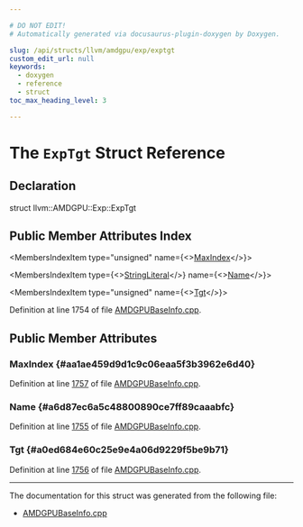 ```yaml
---

# DO NOT EDIT!
# Automatically generated via docusaurus-plugin-doxygen by Doxygen.

slug: /api/structs/llvm/amdgpu/exp/exptgt
custom_edit_url: null
keywords:
  - doxygen
  - reference
  - struct
toc_max_heading_level: 3

---
```





# The `ExpTgt` Struct Reference

<DoxygenPage pluginConfig={pluginConfig}>



## Declaration

<CodeBlock>struct llvm::AMDGPU::Exp::ExpTgt</CodeBlock>

## Public Member Attributes Index

<MembersIndex>

<MembersIndexItem
  type="unsigned"
  name={<><a href="#aa1ae459d9d1c9c06eaa5f3b3962e6d40">MaxIndex</a></>}>
</MembersIndexItem>

<MembersIndexItem
  type={<><a href="/docs/api/classes/llvm/stringliteral">StringLiteral</a></>}
  name={<><a href="#a6d87ec6a5c48800890ce7ff89caaabfc">Name</a></>}>
</MembersIndexItem>

<MembersIndexItem
  type="unsigned"
  name={<><a href="#a0ed684e60c25e9e4a06d9229f5be9b71">Tgt</a></>}>
</MembersIndexItem>

</MembersIndex>


Definition at line 1754 of file <a href="/docs/api/files/lib/lib/target/lib/target/amdgpu/lib/target/amdgpu/utils/amdgpubaseinfo-cpp">AMDGPUBaseInfo.cpp</a>.

<SectionDefinition>

## Public Member Attributes

### MaxIndex {#aa1ae459d9d1c9c06eaa5f3b3962e6d40}

<MemberDefinition
  prototype="unsigned llvm::AMDGPU::Exp::ExpTgt::MaxIndex">

Definition at line <a href="/docs/api/files/lib/lib/target/lib/target/amdgpu/lib/target/amdgpu/utils/amdgpubaseinfo-cpp/#l01757">1757</a> of file <a href="/docs/api/files/lib/lib/target/lib/target/amdgpu/lib/target/amdgpu/utils/amdgpubaseinfo-cpp">AMDGPUBaseInfo.cpp</a>.
</MemberDefinition>

### Name {#a6d87ec6a5c48800890ce7ff89caaabfc}

<MemberDefinition
  prototype="StringLiteral llvm::AMDGPU::Exp::ExpTgt::Name">

Definition at line <a href="/docs/api/files/lib/lib/target/lib/target/amdgpu/lib/target/amdgpu/utils/amdgpubaseinfo-cpp/#l01755">1755</a> of file <a href="/docs/api/files/lib/lib/target/lib/target/amdgpu/lib/target/amdgpu/utils/amdgpubaseinfo-cpp">AMDGPUBaseInfo.cpp</a>.
</MemberDefinition>

### Tgt {#a0ed684e60c25e9e4a06d9229f5be9b71}

<MemberDefinition
  prototype="unsigned llvm::AMDGPU::Exp::ExpTgt::Tgt">

Definition at line <a href="/docs/api/files/lib/lib/target/lib/target/amdgpu/lib/target/amdgpu/utils/amdgpubaseinfo-cpp/#l01756">1756</a> of file <a href="/docs/api/files/lib/lib/target/lib/target/amdgpu/lib/target/amdgpu/utils/amdgpubaseinfo-cpp">AMDGPUBaseInfo.cpp</a>.
</MemberDefinition>

</SectionDefinition>

<hr/>

The documentation for this struct was generated from the following file:

<ul>
<li><a href="/docs/api/files/lib/lib/target/lib/target/amdgpu/lib/target/amdgpu/utils/amdgpubaseinfo-cpp">AMDGPUBaseInfo.cpp</a></li>
</ul>

</DoxygenPage>
